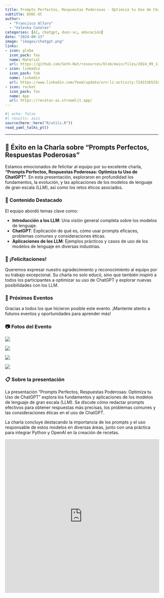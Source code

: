 ```yaml
---
title: Prompts Perfectos, Respuestas Poderosas - Optimiza tu Uso de ChatGPT
subtitle: DUOC-UC
author: 
  - "Francisco Alfaro"
  - "Valeska Canales"
categories: [AI, chatgpt, duoc-uc, educación]
date: "2024-09-13"
image: "images/chatgpt.png"
links:
- icon: globe
  icon_pack: fas
  name: Material
  url: https://github.com/Seth-Nut/resources/blob/main/files/2024_09_13_chatgpt.pdf
- icon: linkedin
  icon_pack: fab
  name: linkedin
  url: https://www.linkedin.com/feed/update/urn:li:activity:7241536525845368832
- icon: rocket
  icon_pack: fas
  name: App
  url: https://recetas-ai.streamlit.app/
---
```



```r
#| echo: false
#| results: asis
source(here::here("R/utils.R"))
read_yaml_talks_pt()
```


------------------------------------------------------------------------


## 🎉 Éxito en la Charla sobre "Prompts Perfectos, Respuestas Poderosas"

Estamos emocionados de felicitar al equipo por su excelente charla, **"Prompts Perfectos, Respuestas Poderosas: Optimiza tu Uso de ChatGPT"**. En esta presentación, exploraron en profundidad los fundamentos, la evolución, y las aplicaciones de los modelos de lenguaje de gran escala (LLM), así como los retos éticos asociados.

### 🌟 Contenido Destacado

El equipo abordó temas clave como:

- **Introducción a los LLM**: Una visión general completa sobre los modelos de lenguaje.
- **ChatGPT**: Explicación de qué es, cómo usar prompts eficaces, problemas comunes y consideraciones éticas.
- **Aplicaciones de los LLM**: Ejemplos prácticos y casos de uso de los modelos de lenguaje en diversas industrias.

### 👏 ¡Felicitaciones!

Queremos expresar nuestro agradecimiento y reconocimiento al equipo por su trabajo excepcional. Su charla no solo educó, sino que también inspiró a todos los participantes a optimizar su uso de ChatGPT y explorar nuevas posibilidades con los LLM.

### 📅 Próximos Eventos

Gracias a todos los que hicieron posible este evento. ¡Mantente atento a futuros eventos y oportunidades para aprender más!

### 📷 Fotos del Evento

::: {layout-ncol=2}
![](images/img_03.jpeg)

![](images/img_01.jpeg)

![](images/img_02.jpeg)

![](images/img_05.jpeg)
:::

### 📋 Sobre la presentación 

La presentación "Prompts Perfectos, Respuestas Poderosas: Optimiza tu Uso de ChatGPT" explora los fundamentos y aplicaciones de los modelos de lenguaje de gran escala (LLM). Se discute cómo redactar prompts efectivos para obtener respuestas más precisas, los problemas comunes y las consideraciones éticas en el uso de ChatGPT. 

La charla concluye destacando la importancia de los prompts y el uso responsable de estos modelos en diversas áreas, junto con una práctica para integrar Python y OpenAI en la creación de recetas.

<iframe src="https://www.slideshare.net/slideshow/embed_code/key/yBuN6ODxQZYuui?hostedIn=slideshare&page=upload" width="700" height="500" frameborder="0" marginwidth="0" marginheight="0" scrolling="no" style="border:1px solid #CCC; border-width:1px; margin-bottom:5px; max-width: 100%;" allowfullscreen> </iframe>
